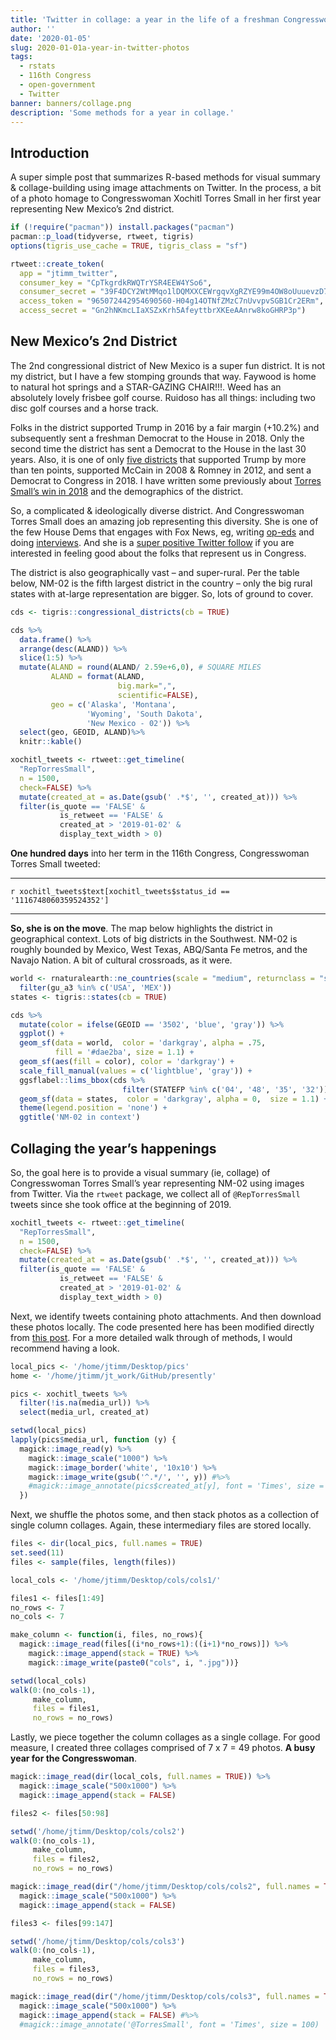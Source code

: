 ```yaml
---
title: 'Twitter in collage: a year in the life of a freshman Congresswoman'
author: ''
date: '2020-01-05'
slug: 2020-01-01a-year-in-twitter-photos
tags:
  - rstats
  - 116th Congress
  - open-government
  - Twitter
banner: banners/collage.png
description: 'Some methods for a year in collage.'
---
```


## Introduction

A super simple post that summarizes R-based methods for visual summary & collage-building using image attachments on Twitter.   In the process, a bit of a photo homage to Congresswoman Xochitl Torres Small in her first year representing New Mexico's 2nd district.  

```r
if (!require("pacman")) install.packages("pacman")
pacman::p_load(tidyverse, rtweet, tigris) 
options(tigris_use_cache = TRUE, tigris_class = "sf")
```


```r
rtweet::create_token(
  app = "jtimm_twitter",
  consumer_key = "CpTkgrdkRWQTrYSR4EEW4YSo6",
  consumer_secret = "39F4DCY2WtMMqo1lDQMXXCEWrgqvXgRZYE99m4OW8oUuuevzD7",
  access_token = "965072442954690560-H04g14OTNfZMzC7nUvvpvSGB1Cr2ERm",
  access_secret = "Gn2hNKmcLIaXSZxKrh5AfeyttbrXKEeAAnrw8koGHRP3p")
```



## New Mexico's 2nd District

The 2nd congressional district of New Mexico is a super fun district.  It is not my district, but I have a few stomping grounds that way.  Faywood is home to natural hot springs and a STAR-GAZING CHAIR!!!.  Weed has an absolutely lovely frisbee golf course.  Ruidoso has all things: including two disc golf courses and a horse track.

Folks in the district supported Trump in 2016 by a fair margin (+10.2%) and subsequently sent a freshman Democrat to the House in 2018.  Only the second time the district has sent a Democrat to the House in the last 30 years.  Also, it is one of only [five districts](https://www.jtimm.net/2019/12/13/frontline-democrats/#the-5-house-democrats-that-should-probably-vote-against-impeachment) that supported Trump by more than ten points, supported McCain in 2008 & Romney in 2012, and sent a Democrat to Congress in 2018. I have written some previously about [Torres Small's win in 2018](https://www.jtimm.net/2019/01/17/xochitl-torres-small-win-2018/) and the demographics of the district.   

So, a complicated & ideologically diverse district.  And Congresswoman Torres Small does an amazing job representing this diversity. She is one of the few House Dems that engages with Fox News, eg, writing [op-eds](https://www.foxnews.com/opinion/rep-xochitl-torres-small-a-one-size-fits-all-approach-to-border-security-wont-work-heres-what-will) and doing [interviews](https://video.foxnews.com/v/6002988864001/#sp=show-clips).  And she is a [super positive Twitter follow](https://twitter.com/RepTorresSmall) if you are interested in feeling good about the folks that represent us in Congress.

The district is also geographically vast -- and super-rural. Per the table below, NM-02 is the fifth largest district in the country -- only the big rural states with at-large representation are bigger.  So, lots of ground to cover.


```r
cds <- tigris::congressional_districts(cb = TRUE)

cds %>%
  data.frame() %>%
  arrange(desc(ALAND)) %>%
  slice(1:5) %>%
  mutate(ALAND = round(ALAND/ 2.59e+6,0), # SQUARE MILES
         ALAND = format(ALAND,
                        big.mark=",",
                        scientific=FALSE),
         geo = c('Alaska', 'Montana',
                 'Wyoming', 'South Dakota',
                 'New Mexico - 02')) %>%
  select(geo, GEOID, ALAND)%>%
  knitr::kable()
```


```r
xochitl_tweets <- rtweet::get_timeline( 
  "RepTorresSmall", 
  n = 1500,
  check=FALSE) %>%
  mutate(created_at = as.Date(gsub(' .*$', '', created_at))) %>%
  filter(is_quote == 'FALSE' & 
           is_retweet == 'FALSE' & 
           created_at > '2019-01-02' &
           display_text_width > 0)
```


**One hundred days** into her term in the 116th Congress, Congresswoman Torres Small tweeted: 

---

`r xochitl_tweets$text[xochitl_tweets$status_id == '1116748060359524352']` 

---

**So, she is on the move**.  The map below highlights the district in geographical context.  Lots of big districts in the Southwest.  NM-02 is roughly bounded by Mexico, West Texas, ABQ/Santa Fe metros, and the Navajo Nation.  A bit of cultural crossroads, as it were.

```r
world <- rnaturalearth::ne_countries(scale = "medium", returnclass = "sf") %>%
  filter(gu_a3 %in% c('USA', 'MEX'))
states <- tigris::states(cb = TRUE)

cds %>%
  mutate(color = ifelse(GEOID == '3502', 'blue', 'gray')) %>%
  ggplot() + 
  geom_sf(data = world,  color = 'darkgray', alpha = .75,  
          fill = '#dae2ba', size = 1.1) + 
  geom_sf(aes(fill = color), color = 'darkgray') + 
  scale_fill_manual(values = c('lightblue', 'gray')) +
  ggsflabel::lims_bbox(cds %>%
                         filter(STATEFP %in% c('04', '48', '35', '32'))) +
  geom_sf(data = states,  color = 'darkgray', alpha = 0,  size = 1.1) + 
  theme(legend.position = 'none') +
  ggtitle('NM-02 in context')
```





## Collaging the year's happenings

So, the goal here is to provide a visual summary (ie, collage) of Congresswoman Torres Small's year representing  NM-02 using images from Twitter.  Via the `rtweet` package,  we collect all of `@RepTorresSmall` tweets since she took office at the beginning of 2019.    


```r
xochitl_tweets <- rtweet::get_timeline( 
  "RepTorresSmall", 
  n = 1500,
  check=FALSE) %>%
  mutate(created_at = as.Date(gsub(' .*$', '', created_at))) %>%
  filter(is_quote == 'FALSE' & 
           is_retweet == 'FALSE' & 
           created_at > '2019-01-02' &
           display_text_width > 0)
```


Next, we identify tweets containing photo attachments.  And then download these photos locally.  The code presented here has been modified directly from [this post](https://masalmon.eu/2017/03/19/facesofr/).  For a more detailed walk through of methods, I would recommend having a look.  

```r
local_pics <- '/home/jtimm/Desktop/pics' 
home <- '/home/jtimm/jt_work/GitHub/presently'
```


```r
pics <- xochitl_tweets %>%
  filter(!is.na(media_url)) %>%
  select(media_url, created_at)

setwd(local_pics)
lapply(pics$media_url, function (y) {
  magick::image_read(y) %>%
    magick::image_scale("1000") %>%
    magick::image_border('white', '10x10') %>%
    magick::image_write(gsub('^.*/', '', y)) #%>%
    #magick::image_annotate(pics$created_at[y], font = 'Times', size = 50)
  })
```


Next, we shuffle the photos some, and then stack photos as a collection of single column collages.  Again, these intermediary files are stored locally.   

```r
files <- dir(local_pics, full.names = TRUE)
set.seed(11)
files <- sample(files, length(files))
```


```r
local_cols <- '/home/jtimm/Desktop/cols/cols1/'
```

```r
files1 <- files[1:49]
no_rows <- 7
no_cols <- 7

make_column <- function(i, files, no_rows){
  magick::image_read(files[(i*no_rows+1):((i+1)*no_rows)]) %>%
    magick::image_append(stack = TRUE) %>%
    magick::image_write(paste0("cols", i, ".jpg"))}

setwd(local_cols)
walk(0:(no_cols-1), 
     make_column, 
     files = files1,
     no_rows = no_rows)
```


Lastly, we piece together the column collages as a single collage.  For good measure, I created three collages comprised of 7 x 7 = 49 photos.  **A busy year for the Congresswoman**.     

```r
magick::image_read(dir(local_cols, full.names = TRUE)) %>% 
  magick::image_scale("500x1000") %>%
  magick::image_append(stack = FALSE) 
```

```r
files2 <- files[50:98]

setwd('/home/jtimm/Desktop/cols/cols2')
walk(0:(no_cols-1), 
     make_column, 
     files = files2,
     no_rows = no_rows)
```

```r
magick::image_read(dir("/home/jtimm/Desktop/cols/cols2", full.names = TRUE)) %>% 
  magick::image_scale("500x1000") %>%
  magick::image_append(stack = FALSE) 
```

```r
files3 <- files[99:147]

setwd('/home/jtimm/Desktop/cols/cols3')
walk(0:(no_cols-1), 
     make_column, 
     files = files3,
     no_rows = no_rows)
```

```r
magick::image_read(dir("/home/jtimm/Desktop/cols/cols3", full.names = TRUE)) %>% 
  magick::image_scale("500x1000") %>%
  magick::image_append(stack = FALSE) #%>%
  #magick::image_annotate('@TorresSmall', font = 'Times', size = 100)
```

